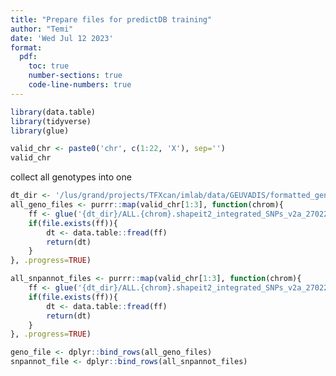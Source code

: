 ```yaml
---
title: "Prepare files for predictDB training"
author: "Temi"
date: 'Wed Jul 12 2023'
format: 
  pdf: 
    toc: true
    number-sections: true
    code-line-numbers: true
---
```


```r
library(data.table)
library(tidyverse)
library(glue)
```

```r
valid_chr <- paste0('chr', c(1:22, 'X'), sep='')
valid_chr
```

collect all genotypes into one
```r
dt_dir <- '/lus/grand/projects/TFXcan/imlab/data/GEUVADIS/formatted_geno'
all_geno_files <- purrr::map(valid_chr[1:3], function(chrom){
    ff <- glue('{dt_dir}/ALL.{chrom}.shapeit2_integrated_SNPs_v2a_27022019.GRCh38.phased.geno.txt')
    if(file.exists(ff)){
        dt <- data.table::fread(ff)
        return(dt)
    }
}, .progress=TRUE)

all_snpannot_files <- purrr::map(valid_chr[1:3], function(chrom){
    ff <- glue('{dt_dir}/ALL.{chrom}.shapeit2_integrated_SNPs_v2a_27022019.GRCh38.phased.snp_annot.txt')
    if(file.exists(ff)){
        dt <- data.table::fread(ff)
        return(dt)
    }
}, .progress=TRUE)
```


```r
geno_file <- dplyr::bind_rows(all_geno_files)
snpannot_file <- dplyr::bind_rows(all_snpannot_files)
```